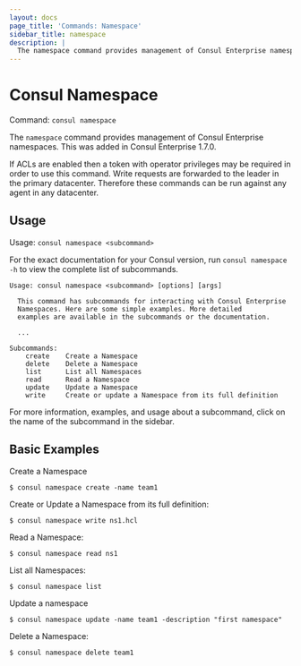 ```yaml
---
layout: docs
page_title: 'Commands: Namespace'
sidebar_title: namespace
description: |
  The namespace command provides management of Consul Enterprise namespaces.
---
```


# Consul Namespace

<EnterpriseAlert product="consul" />

Command: `consul namespace`

The `namespace` command provides management of Consul Enterprise namespaces. This was added in Consul Enterprise 1.7.0.

If ACLs are enabled then a token with operator privileges may be required in order to use this command. Write
requests are forwarded to the leader in the primary datacenter. Therefore these commands can be run against
any agent in any datacenter.

## Usage

Usage: `consul namespace <subcommand>`

For the exact documentation for your Consul version, run `consul namespace -h` to view the complete list of subcommands.

```text
Usage: consul namespace <subcommand> [options] [args]

  This command has subcommands for interacting with Consul Enterprise
  Namespaces. Here are some simple examples. More detailed
  examples are available in the subcommands or the documentation.

  ...

Subcommands:
    create    Create a Namespace
    delete    Delete a Namespace
    list      List all Namespaces
    read      Read a Namespace
    update    Update a Namespace
    write     Create or update a Namespace from its full definition
```

For more information, examples, and usage about a subcommand, click on the name
of the subcommand in the sidebar.

## Basic Examples

Create a Namespace

```shell
$ consul namespace create -name team1
```

Create or Update a Namespace from its full definition:

```shell
$ consul namespace write ns1.hcl
```

Read a Namespace:

```shell
$ consul namespace read ns1
```

List all Namespaces:

```shell
$ consul namespace list
```

Update a namespace

```shell
$ consul namespace update -name team1 -description "first namespace"
```

Delete a Namespace:

```shell
$ consul namespace delete team1
```
